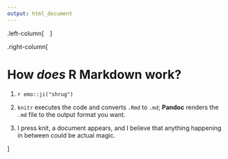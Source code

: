 ```yaml
---
output: html_document
---
```

.left-column[
<span class="fa-stack fa-4x">
  <i class="fa fa-circle fa-stack-2x" style="color: #2f5275;"></i>
  <strong class="fa-stack-1x" style="color: #fff;">1</strong>
</span> 
]

.right-column[

# How *does* R Markdown work?

1. `r emo::ji("shrug")`

1. `knitr` executes the code and converts `.Rmd` to `.md`; **Pandoc** renders the `.md` file to the output format you want.

1. I press knit, a document appears, and I believe that anything happening in between could be actual magic.

]

